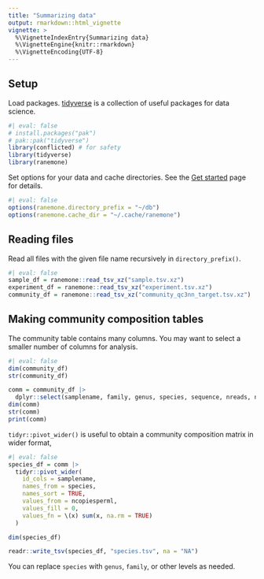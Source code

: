 ```yaml
---
title: "Summarizing data"
output: rmarkdown::html_vignette
vignette: >
  %\VignetteIndexEntry{Summarizing data}
  %\VignetteEngine{knitr::rmarkdown}
  %\VignetteEncoding{UTF-8}
---
```



## Setup

Load packages.
[tidyverse](https://www.tidyverse.org/) is a collection of useful packages for data science.
```r
#| eval: false
# install.packages("pak")
# pak::pak("tidyverse")
library(conflicted) # for safety
library(tidyverse)
library(ranemone)
```

Set options for your data and cache directories.
See the [Get started](ranemone.html) page for details.
```r
#| eval: false
options(ranemone.directory_prefix = "~/db")
options(ranemone.cache_dir = "~/.cache/ranemone")
```


## Reading files

Read all files with the given file name recursively in `directory_prefix()`.
```r
#| eval: false
sample_df = ranemone::read_tsv_xz("sample.tsv.xz")
experiment_df = ranemone::read_tsv_xz("experiment.tsv.xz")
community_df = ranemone::read_tsv_xz("community_qc3nn_target.tsv.xz")
```


## Making community composition tables

The community table contains many columns.
You may want to select a smaller number of columns for analysis.
```r
#| eval: false
dim(community_df)
str(community_df)

comm = community_df |>
  dplyr::select(samplename, family, genus, species, sequence, nreads, ncopiesperml)
dim(comm)
str(comm)
print(comm)
```

`tidyr::pivot_wider()` is useful to obtain a community composition matrix in wider format,
```r
#| eval: false
species_df = comm |>
  tidyr::pivot_wider(
    id_cols = samplename,
    names_from = species,
    names_sort = TRUE,
    values_from = ncopiesperml,
    values_fill = 0,
    values_fn = \(x) sum(x, na.rm = TRUE)
  )

dim(species_df)

readr::write_tsv(species_df, "species.tsv", na = "NA")
```
You can replace `species` with `genus`, `family`, or other levels as needed.

